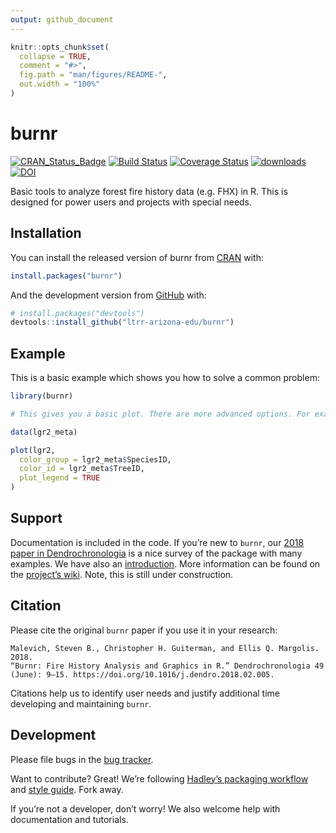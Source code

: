 ```yaml
---
output: github_document
---
```


<!-- README.md is generated from README.Rmd. Please edit that file -->

```r
knitr::opts_chunk$set(
  collapse = TRUE,
  comment = "#>",
  fig.path = "man/figures/README-",
  out.width = "100%"
)
```

# burnr

<!-- badges: start -->
[![CRAN_Status_Badge](https://www.r-pkg.org/badges/version/burnr)](https://cran.r-project.org/package=burnr)
[![Build Status](https://travis-ci.org/ltrr-arizona-edu/burnr.svg?branch=master)](https://travis-ci.org/ltrr-arizona-edu/burnr)
[![Coverage Status](https://coveralls.io/repos/github/ltrr-arizona-edu/burnr/badge.svg?branch=master)](https://coveralls.io/github/ltrr-arizona-edu/burnr?branch=master)
[![downloads](https://cranlogs.r-pkg.org/badges/burnr)](https://cran.r-project.org/package=burnr)
[![DOI](https://zenodo.org/badge/DOI/10.5281/zenodo.1134832.svg)](https://doi.org/10.5281/zenodo.1134832)

<!-- badges: end -->

Basic tools to analyze forest fire history data (e.g. FHX) in R. This is designed for power users and projects with special needs.

## Installation

You can install the released version of burnr from [CRAN](https://CRAN.R-project.org) with:

``` r
install.packages("burnr")
```

And the development version from [GitHub](https://github.com/) with:

``` r
# install.packages("devtools")
devtools::install_github("ltrr-arizona-edu/burnr")
```
## Example

This is a basic example which shows you how to solve a common problem:

```r
library(burnr)

# This gives you a basic plot. There are more advanced options. For example, we can color our plot by sample species.

data(lgr2_meta)

plot(lgr2,
  color_group = lgr2_meta$SpeciesID,
  color_id = lgr2_meta$TreeID,
  plot_legend = TRUE
)
```

## Support

Documentation is included in the code. If you're new to `burnr`, our [2018 paper in Dendrochronologia](https://doi.org/10.1016/j.dendro.2018.02.005) is a nice survey of the package with many examples. We have also an [introduction](https://cran.r-project.org/package=burnr/vignettes/introduction.html). More information can be found on the [project's wiki](https://github.com/ltrr-arizona-edu/burnr/wiki). Note, this is still under construction.


## Citation

Please cite the original `burnr` paper if you use it in your research: 

    Malevich, Steven B., Christopher H. Guiterman, and Ellis Q. Margolis. 2018. 
    “Burnr: Fire History Analysis and Graphics in R.” Dendrochronologia 49 
    (June): 9–15. https://doi.org/10.1016/j.dendro.2018.02.005.


Citations help us to identify user needs and justify additional time developing and maintaining `burnr`.


## Development

Please file bugs in the [bug tracker](https://github.com/ltrr-arizona-edu/burnr/issues).

Want to contribute? Great! We're following [Hadley's packaging workflow](http://r-pkgs.had.co.nz/) and [style guide](http://style.tidyverse.org). Fork away.

If you're not a developer, don't worry! We also welcome help with documentation and tutorials.
